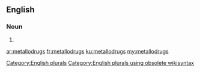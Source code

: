 ==English==

===Noun===
{{head|en}}

# {{plural of|metallodrug}}

[[Category:English plurals]][[Category:English plurals using obsolete wikisyntax]]

[[ar:metallodrugs]]
[[fr:metallodrugs]]
[[ku:metallodrugs]]
[[my:metallodrugs]]